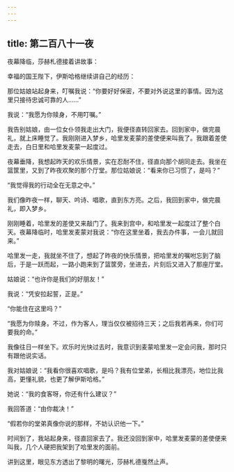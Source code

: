 ```yaml
---
---
---
```

title: 第二百八十一夜
---






夜幕降临，莎赫札德接着讲故事：





幸福的国王陛下，伊斯哈格继续讲自己的经历：

那位姑娘站起身来，叮嘱我说：“你要好好保密，不要对外说这里的事情。因为这里只接待忠诚可靠的人……”

我说：“我愿为你赎身，不用叮嘱。”

我告别姑娘，由一位女仆领我走出大门，我便径直转回家去。回到家中，做完晨礼，就上床睡觉了。我刚刚进入梦乡，哈里发麦蒙的差使便来叫我了。我跟着差使走去，白日里和哈里发麦蒙一起度过。

夜幕垂降，我想起昨天的欢乐情景，实在忍耐不住，径直向那个胡同走去。我坐在篮筐里，又到了昨夜欢聚的那个厅堂。那位姑娘说：“看来你已习惯了，是吗？”

“我觉得我的行动全在无意之中。”

我们像昨夜一样，聊天、吟诗、唱歌，直到东方亮。之后，我回到家中，做完晨礼，即入梦乡。

刚刚睡着，哈里发的差使又来敲门了。我来到宫中，和哈里发一起度过了整个白天。夜幕降临时，哈里发麦蒙对我说：“你在这里坐着，我去办件事，一会儿就回来。”

哈里发一走，我就坐不住了，想起了昨夜的快乐情景，把哈里发的嘱咐忘到了脑后，于是一跃而起，一路小跑来到了篮筐旁，坐进去，片刻后又进入了那座厅堂。

姑娘说：“也许你是我们的好朋友！”

我说：“凭安拉起誓，正是。”

“你能住在这里吗？”

“我愿为你赎身。不过，作为客人，理当仅仅被招待三天；之后我若再来，你们可要我的命。”

我像往日一样坐下。欢乐时光快过去时，我意识到麦蒙哈里发一定会问我，那时只有跟他说实话。

我对姑娘说：“我看你很喜欢唱歌，是吗？我有位堂弟，长相比我漂亮，地位比我高，更懂礼貌，也更了解伊斯哈格。”

她说：“我的食客呀，你还有什么建议？”

我回答道：“由你裁决！”

“假若你的堂弟真像你说的那样，不妨认识他一下。”

时间到了，我站起身来，径直回家去了。我还没回到家中，哈里发麦蒙的差使便来叫我，几个人硬把我架到了哈里发的面前。





讲到这里，眼见东方透出了黎明的曙光，莎赫札德戛然止声。